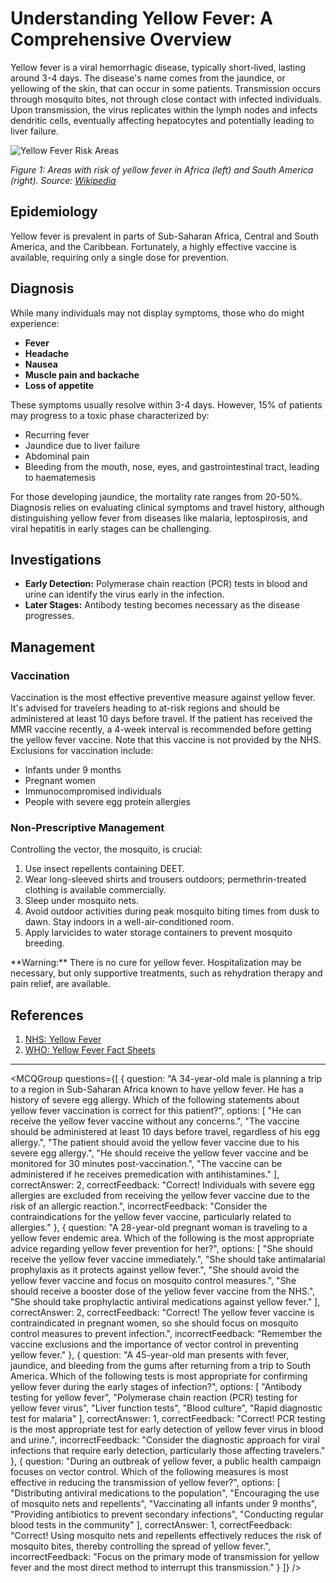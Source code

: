 
# Understanding Yellow Fever: A Comprehensive Overview

Yellow fever is a viral hemorrhagic disease, typically short-lived, lasting around 3-4 days. The disease's name comes from the jaundice, or yellowing of the skin, that can occur in some patients. Transmission occurs through mosquito bites, not through close contact with infected individuals. Upon transmission, the virus replicates within the lymph nodes and infects dendritic cells, eventually affecting hepatocytes and potentially leading to liver failure.

![Yellow Fever Risk Areas](https://medibuddy.co.uk/wp-content/uploads/2021/09/YellowFever.png)

*Figure 1: Areas with risk of yellow fever in Africa (left) and South America (right). Source: [Wikipedia](https://en.wikipedia.org/wiki/Yellow_fever)*

## Epidemiology

Yellow fever is prevalent in parts of Sub-Saharan Africa, Central and South America, and the Caribbean. Fortunately, a highly effective vaccine is available, requiring only a single dose for prevention.

## Diagnosis

While many individuals may not display symptoms, those who do might experience:

- **Fever**
- **Headache**
- **Nausea**
- **Muscle pain and backache**
- **Loss of appetite**

These symptoms usually resolve within 3-4 days. However, 15% of patients may progress to a toxic phase characterized by:

- Recurring fever
- Jaundice due to liver failure
- Abdominal pain
- Bleeding from the mouth, nose, eyes, and gastrointestinal tract, leading to haematemesis

For those developing jaundice, the mortality rate ranges from 20-50%. Diagnosis relies on evaluating clinical symptoms and travel history, although distinguishing yellow fever from diseases like malaria, leptospirosis, and viral hepatitis in early stages can be challenging.

## Investigations

- **Early Detection:** Polymerase chain reaction (PCR) tests in blood and urine can identify the virus early in the infection.
- **Later Stages:** Antibody testing becomes necessary as the disease progresses.

## Management

### Vaccination

Vaccination is the most effective preventive measure against yellow fever. It's advised for travelers heading to at-risk regions and should be administered at least 10 days before travel. If the patient has received the MMR vaccine recently, a 4-week interval is recommended before getting the yellow fever vaccine. Note that this vaccine is not provided by the NHS. Exclusions for vaccination include:

- Infants under 9 months
- Pregnant women
- Immunocompromised individuals
- People with severe egg protein allergies

### Non-Prescriptive Management

Controlling the vector, the mosquito, is crucial:

1. Use insect repellents containing DEET.
2. Wear long-sleeved shirts and trousers outdoors; permethrin-treated clothing is available commercially.
3. Sleep under mosquito nets.
4. Avoid outdoor activities during peak mosquito biting times from dusk to dawn. Stay indoors in a well-air-conditioned room.
5. Apply larvicides to water storage containers to prevent mosquito breeding.

<Callout emoji="⚠️">
**Warning:** There is no cure for yellow fever. Hospitalization may be necessary, but only supportive treatments, such as rehydration therapy and pain relief, are available.
</Callout>

## References

1. [NHS: Yellow Fever](https://www.nhs.uk/conditions/yellow-fever/)
2. [WHO: Yellow Fever Fact Sheets](https://www.who.int/news-room/fact-sheets/detail/yellow-fever)

---

<MCQGroup questions={[
  {
    question: "A 34-year-old male is planning a trip to a region in Sub-Saharan Africa known to have yellow fever. He has a history of severe egg allergy. Which of the following statements about yellow fever vaccination is correct for this patient?",
    options: [
      "He can receive the yellow fever vaccine without any concerns.",
      "The vaccine should be administered at least 10 days before travel, regardless of his egg allergy.",
      "The patient should avoid the yellow fever vaccine due to his severe egg allergy.",
      "He should receive the yellow fever vaccine and be monitored for 30 minutes post-vaccination.",
      "The vaccine can be administered if he receives premedication with antihistamines."
    ],
    correctAnswer: 2,
    correctFeedback: "Correct! Individuals with severe egg allergies are excluded from receiving the yellow fever vaccine due to the risk of an allergic reaction.",
    incorrectFeedback: "Consider the contraindications for the yellow fever vaccine, particularly related to allergies."
  },
  {
    question: "A 28-year-old pregnant woman is traveling to a yellow fever endemic area. Which of the following is the most appropriate advice regarding yellow fever prevention for her?",
    options: [
      "She should receive the yellow fever vaccine immediately.",
      "She should take antimalarial prophylaxis as it protects against yellow fever.",
      "She should avoid the yellow fever vaccine and focus on mosquito control measures.",
      "She should receive a booster dose of the yellow fever vaccine from the NHS.",
      "She should take prophylactic antiviral medications against yellow fever."
    ],
    correctAnswer: 2,
    correctFeedback: "Correct! The yellow fever vaccine is contraindicated in pregnant women, so she should focus on mosquito control measures to prevent infection.",
    incorrectFeedback: "Remember the vaccine exclusions and the importance of vector control in preventing yellow fever."
  },
  {
    question: "A 45-year-old man presents with fever, jaundice, and bleeding from the gums after returning from a trip to South America. Which of the following tests is most appropriate for confirming yellow fever during the early stages of infection?",
    options: [
      "Antibody testing for yellow fever",
      "Polymerase chain reaction (PCR) testing for yellow fever virus",
      "Liver function tests",
      "Blood culture",
      "Rapid diagnostic test for malaria"
    ],
    correctAnswer: 1,
    correctFeedback: "Correct! PCR testing is the most appropriate test for early detection of yellow fever virus in blood and urine.",
    incorrectFeedback: "Consider the diagnostic approach for viral infections that require early detection, particularly those affecting travelers."
  },
  {
    question: "During an outbreak of yellow fever, a public health campaign focuses on vector control. Which of the following measures is most effective in reducing the transmission of yellow fever?",
    options: [
      "Distributing antiviral medications to the population",
      "Encouraging the use of mosquito nets and repellents",
      "Vaccinating all infants under 9 months",
      "Providing antibiotics to prevent secondary infections",
      "Conducting regular blood tests in the community"
    ],
    correctAnswer: 1,
    correctFeedback: "Correct! Using mosquito nets and repellents effectively reduces the risk of mosquito bites, thereby controlling the spread of yellow fever.",
    incorrectFeedback: "Focus on the primary mode of transmission for yellow fever and the most direct method to interrupt this transmission."
  }
]} />
